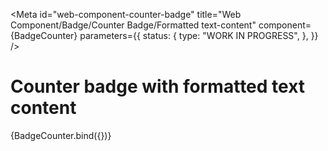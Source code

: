<!-- @license CC0-1.0 -->


<Meta
  id="web-component-counter-badge"
  title="Web Component/Badge/Counter Badge/Formatted text-content"
  component={BadgeCounter}
  parameters={{
    status: {
      type: "WORK IN PROGRESS",
    },
  }}
/>

# Counter badge with formatted text content

<Canvas>
  <Story
    name="Formatted text-content"
    args={{
      textContent: "1,234",
    }}
  >
    {BadgeCounter.bind({})}
  </Story>
</Canvas>
